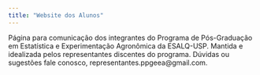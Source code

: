 ```yaml
---
title: "Website dos Alunos"
---
```


Página para comunicação dos integrantes do Programa de Pós-Graduação em
Estatística e Experimentação Agronômica da ESALQ-USP. Mantida e
idealizada pelos representantes discentes do programa. Dúvidas ou
sugestões fale conosco, representantes.ppgeea@gmail.com.
